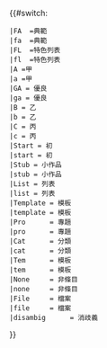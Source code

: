 {{#switch:{{{class}}}
 |FA  =典範
 |fa  =典範
 |FL  =特色列表
 |fl  =特色列表
 |A =甲 
 |a =甲 
 |GA = 優良
 |ga = 優良
 |B = 乙 
 |b = 乙 
 |C = 丙
 |c = 丙
 |Start = 初  
 |start = 初
 |Stub = 小作品 
 |stub = 小作品 
 |List = 列表
 |list = 列表
 |Template = 模板
 |template = 模板
 |Pro      = 專題
 |pro      = 專題
 |Cat      = 分類
 |cat      = 分類
 |Tem      = 模板
 |tem      = 模板
 |None     = 非條目
 |none     = 非條目 
 |File     = 檔案
 |file     = 檔案
 |disambig      = 消歧義
}}